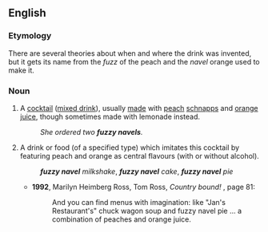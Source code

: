 ==English==
{{wikipedia}}

===Etymology===
There are several theories about when and where the drink was invented, but it gets its name from the ''fuzz'' of the peach and the ''navel'' orange used to make it.

===Noun===
{{en-noun|~}}

# A [[cocktail]] ([[mixed drink]]), usually [[made]] with [[peach]] [[schnapps]] and [[orange]] [[juice]], though sometimes made with lemonade instead.
#: ''She ordered two '''fuzzy navels'''.''
# {{lb|en|in compounds}} A drink or food (of a specified type) which imitates this cocktail by featuring peach and orange as central flavours (with or without alcohol).
#: '''''fuzzy navel''' milkshake'', '''''fuzzy navel''' cake'', '''''fuzzy navel''' pie''<!--look at the recipes for all of these things -- many don't include alcohol, so it's clear they're reference the orange and peach ''flavours'' of the cocktail, not just putting the cocktail itself into a pie-->
#* '''1992''', Marilyn Heimberg Ross, ‎Tom Ross, ''Country bound!'' {{ISBN|0918880300}}, page 81:
#*: And you can find menus with imagination: like "Jan's Restaurant's" chuck wagon soup and fuzzy navel pie ...<!--ellipsis in the original sic--> a combination of peaches and orange juice.
